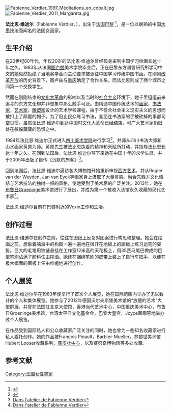 {{blpsources|time=2014-04-08T03:21:14+00:00}}
{{coi|time=2014-04-08T03:21:14+00:00}}
{{Infobox artist
| name          = 法比恩·维迪尔
| image         = Fabienne Verdier, 2017 (cropped).jpg
| imagesize     = 
| caption       = 
| birthname     = Fabienne Verdier
| birthdate     = 1962
| birthplace    = 法国[[巴黎|巴黎]]
| death_date    = 
| death_place   = 
| nationality   = 法国
| field         = [[绘画|绘画]]，[[书法|书法]]
| training      = 图卢兹美术学院
| movement      = 
| works         = 
| patrons       = 
| influenced by = 
| influenced    = 
| awards        = 
}}
[[File:Fabienne_Verdier_1997_Méditations_en_cobalt.jpg|thumb]]
[[File:Fabienne_Verdier_2011_Margareta.jpg|thumb]]

'''法比恩·维迪尔'''（Fabienne Verdier，{{bd|1962年}}），出生于[[法国|法国]][[巴黎|巴黎]] <ref name=xh>{{Cite web |url=http://www.fabienneverdier.com/#sr80 |title=官方个人简介 |access-date=2013-07-15 |archive-date=2021-03-30 |archive-url=https://web.archive.org/web/20210330005704/http://fabienneverdier.com/#sr80 |dead-url=no }}</ref>，是一位以娴熟的中国[[水墨|水墨]]技法而闻名的法国女画家。

==生平介绍==
在20世纪80年代，年仅20岁的法比恩·维迪尔曾经孤身来到中国学习绘画长达十年之久。1983年从法国[[图卢兹|图卢兹]]美术学院毕业后，正在巴黎东方语言研究所学习中文的她毅然拒绝了当地奖学金而主动要求被派往中国学习传统中国书画。在刚刚[[改革开放|改革开放]]的历史背景下，图卢兹与[[重庆|重庆]]确定了合作关系，而法比恩则成了两个城市之间第一个交换学生。

然而在刚刚结束的[[文化大革命|文化大革命]]的影响以及当时的[[社会主义|社会主义]]环境下，她千里迢迢前来追寻的东方文化却并非想象中那么触手可及。由精通中国传统艺术的[[画家|画家]]，[[书法家|书法家]]，[[艺术家|艺术家]]，[[雕塑家|雕塑家]]设计的艺术学校课程，由于不符合社会主义现实主义的思想而被扣上了颠覆的帽子。为了阻止民众练习书法，甚至连书法家的手被砍掉的事都司空见惯。虽然法比恩·维迪尔到达中国时文化大革命已经结束，可广大艺术家仍旧处在躲躲藏藏的恐慌之中。

1984年法比恩·维迪尔正式进入[[四川美术学院|四川美术学院]]进行学习<ref name=df>{{Cite web |url=http://blogs.wsj.com/scene/2013/02/06/chinese-technique-applied-to-a-western-canvas/ |title=Chinese Technique, Applied to a Western Canvas |access-date=2013-07-15 |archive-date=2018-09-25 |archive-url=https://web.archive.org/web/20180925215316/https://blogs.wsj.com/scene/2013/02/06/chinese-technique-applied-to-a-western-canvas/ |dead-url=no }}</ref>，并师从四川书法大师和山水画家黄原为师。黄原先生被法比恩执着的精神和天赋所打动，并指导法比恩长达十年之久。在回到法国后，法比恩·维迪尔写下来她在中国十年的求学生涯，并于2005年出版了自传《沉默的旅客》<ref name=tf>[http://www.huffingtonpost.fr/alexia-guggemos/exposition-fabienne-verdier-maitres-flammands_b_2996535.html?utm_hp_ref=france Dans l'atelier de Fabienne Verdier]</ref>。

回到法国后，法比恩·维迪尔遍访各大博物馆开始重新审视[[西方艺术|西方艺术]]，并从Rogier van der Weyden, Jan van Eyck等画家身上汲取了大量灵感。融合东西方文化情结与艺术技法的独树一帜的风格，使她受到了美术届的广泛关注。2013年，她在[[布鲁日|布鲁日]]Groeninge美术馆进行了展出，并成为第一个被收入该馆永久收藏的现代艺术家<ref name=tf>[http://www.huffingtonpost.fr/alexia-guggemos/exposition-fabienne-verdier-maitres-flammands_b_2996535.html?utm_hp_ref=france Dans l'atelier de Fabienne Verdier]</ref>。

法比恩·维迪尔目前在巴黎附近的Vexin工作和生活。

==创作过程==

法比恩·维迪尔在创作之前，往往在图纸上反复对图案进行构思和整理。她会在绘画之前，想象着脑海中的构图一遍一遍地在摊开在地板上的画板上练习运笔的姿势。巨大的毛笔用铁链悬挂在工作室12米高的天花板上，用35匹马尾巴做成的巨型笔刷沾满了颜料任由挥洒。她还在捆绑笔刷的皮带上装上了自行车把手，以便在极大幅面的画板上任由帷幄地进行创作。

==个人展览==

法比恩·维迪尔早在1983年便举行了首次个人展览，她在国际范围内举办了无以数计的个人和集体展览。她参与了2012年德国沃尔夫斯堡美术馆的“放缓的艺术”大型群展，并曾在法国驻北京大使馆，香港当代艺术中心，中国重庆美术中心，布鲁日Groeninge美术馆，台湾太平洋文化基金会，巴黎大皇宫，Joyce画廊等地举办过个人展览。

在作品受到国际私人和公众收藏家广泛关注的同时，她也曾为一些知名收藏家进行私人委托创作。她的作品被Francois Pinault，Barbier-Mueller，苏黎世美术馆Hubert Looser收藏系列，[[蓬皮杜中心|蓬皮杜中心]]，以及赛努奇博物馆等多处收藏。

==参考文献==
{{reflist}}

{{normdaten}}
{{DEFAULTSORT:verdier}}
[[Category:法國女性畫家|Category:法國女性畫家]]